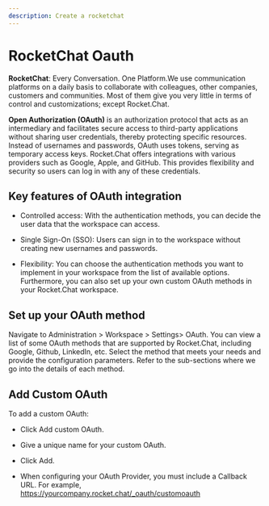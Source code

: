 ```yaml
---
description: Create a rocketchat
---
```


# RocketChat Oauth

**RocketChat**: Every Conversation. One Platform.We use communication platforms on a daily basis to collaborate with colleagues, other companies, customers and communities. Most of them give you very little in terms of control and customizations; except Rocket.Chat.

**Open Authorization (OAuth)** is an authorization protocol that acts as an intermediary and facilitates secure access to third-party applications without sharing user credentials, thereby protecting specific resources. Instead of usernames and passwords, OAuth uses tokens, serving as temporary access keys. Rocket.Chat offers integrations with various providers such as Google, Apple, and GitHub. This provides flexibility and security so users can log in with any of these credentials.

## Key features of OAuth integration

- Controlled access: With the authentication methods, you can decide the user data that the workspace can access.

- Single Sign-On (SSO): Users can sign in to the workspace without creating new usernames and passwords.

- Flexibility: You can choose the authentication methods you want to implement in your workspace from the list of available options. Furthermore, you can also set up your own custom OAuth methods in your Rocket.Chat workspace.

## Set up your OAuth method
Navigate to Administration > Workspace > Settings> OAuth. You can view a list of some OAuth methods that are supported by Rocket.Chat, including Google, Github, LinkedIn, etc. Select the method that meets your needs and provide the configuration parameters. Refer to the sub-sections where we go into the details of each method.

## Add Custom OAuth
To add a custom OAuth:

- Click Add custom OAuth.

- Give a unique name for your custom OAuth.

- Click Add.

- When configuring your OAuth Provider, you must include a Callback URL. For example, https://yourcompany.rocket.chat/_oauth/customoauth
